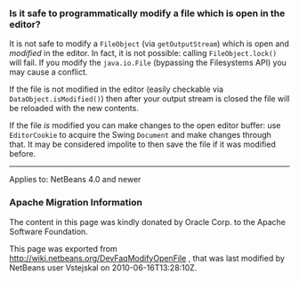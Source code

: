 <!--

    Licensed to the Apache Software Foundation (ASF) under one
    or more contributor license agreements.  See the NOTICE file
    distributed with this work for additional information
    regarding copyright ownership.  The ASF licenses this file
    to you under the Apache License, Version 2.0 (the
    "License"); you may not use this file except in compliance
    with the License.  You may obtain a copy of the License at

      http://www.apache.org/licenses/LICENSE-2.0

    Unless required by applicable law or agreed to in writing,
    software distributed under the License is distributed on an
    "AS IS" BASIS, WITHOUT WARRANTIES OR CONDITIONS OF ANY
    KIND, either express or implied.  See the License for the
    specific language governing permissions and limitations
    under the License.

-->

===Is it safe to programmatically modify a file which is open in the editor?===

It is not safe to modify a <tt>FileObject</tt> (via <tt>getOutputStream</tt>) which is open and ''modified'' in the editor. In fact, it is not possible: calling <tt>FileObject.lock()</tt> will fail. If you modify the <tt>java.io.File</tt> (bypassing the Filesystems API) you may cause a conflict.

If the file is not modified in the editor (easily checkable via <tt>DataObject.isModified()</tt>) then after your output stream is closed the file will be reloaded with the new contents.

If the file ''is'' modified you can make changes to the open editor buffer: use <tt>EditorCookie</tt> to acquire the Swing <tt>Document</tt> and make changes through that. It may be considered impolite to then save the file if it was modified before.

-------

Applies to: NetBeans 4.0 and newer

===Apache Migration Information===

The content in this page was kindly donated by Oracle Corp. to the
Apache Software Foundation.

This page was exported from http://wiki.netbeans.org/DevFaqModifyOpenFile , 
that was last modified by NetBeans user Vstejskal 
on 2010-06-16T13:28:10Z.

